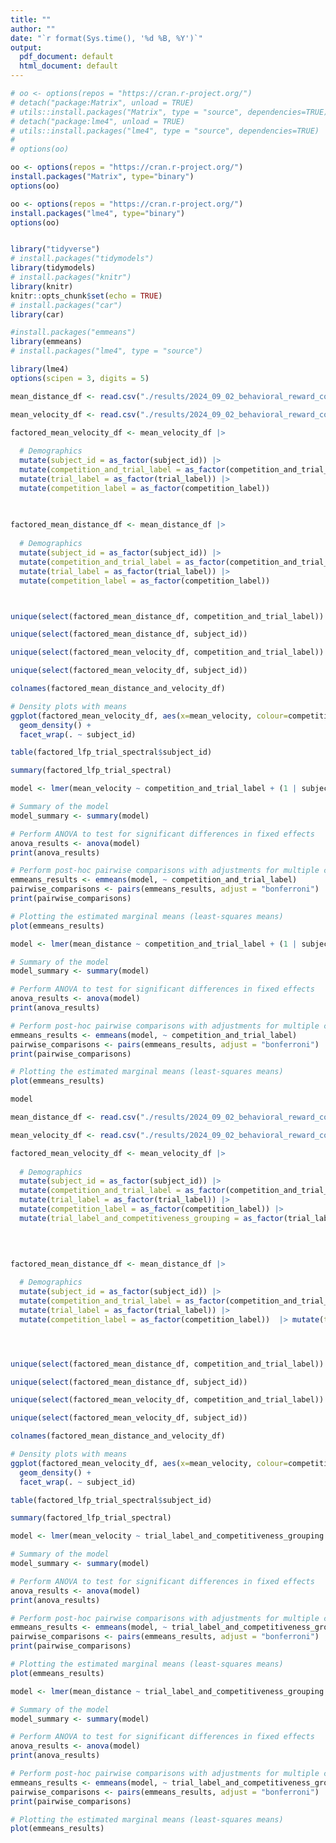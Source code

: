 ```yaml
---
title: ""
author: ""
date: "`r format(Sys.time(), '%d %B, %Y')`"
output:
  pdf_document: default
  html_document: default
---
```


```r
# oo <- options(repos = "https://cran.r-project.org/")
# detach("package:Matrix", unload = TRUE)
# utils::install.packages("Matrix", type = "source", dependencies=TRUE)
# detach("package:lme4", unload = TRUE)
# utils::install.packages("lme4", type = "source", dependencies=TRUE)
# 
# options(oo)
```

```r
oo <- options(repos = "https://cran.r-project.org/")
install.packages("Matrix", type="binary")
options(oo)
```
```r
oo <- options(repos = "https://cran.r-project.org/")
install.packages("lme4", type="binary")
options(oo)
```


```r
```

```r
library("tidyverse")
# install.packages("tidymodels")
library(tidymodels)
# install.packages("knitr")
library(knitr)
knitr::opts_chunk$set(echo = TRUE)
# install.packages("car")
library(car)

#install.packages("emmeans")
library(emmeans)
# install.packages("lme4", type = "source")

library(lme4)
options(scipen = 3, digits = 5) 
```





```r
mean_distance_df <- read.csv("./results/2024_09_02_behavioral_reward_comp/proc/manual_trials_mean_distance.csv")

mean_velocity_df <- read.csv("./results/2024_09_02_behavioral_reward_comp/proc/manual_trials_mean_velocity.csv")
```

```r
factored_mean_velocity_df <- mean_velocity_df |>
  
  # Demographics
  mutate(subject_id = as_factor(subject_id)) |>
  mutate(competition_and_trial_label = as_factor(competition_and_trial_label)) |>
  mutate(trial_label = as_factor(trial_label)) |>
  mutate(competition_label = as_factor(competition_label)) 
  
  

factored_mean_distance_df <- mean_distance_df |>
  
  # Demographics
  mutate(subject_id = as_factor(subject_id)) |>
  mutate(competition_and_trial_label = as_factor(competition_and_trial_label)) |>
  mutate(trial_label = as_factor(trial_label)) |>
  mutate(competition_label = as_factor(competition_label))  




```

```r

unique(select(factored_mean_distance_df, competition_and_trial_label))

unique(select(factored_mean_distance_df, subject_id))

unique(select(factored_mean_velocity_df, competition_and_trial_label))

unique(select(factored_mean_velocity_df, subject_id))

```
```r
colnames(factored_mean_distance_and_velocity_df)
```

```r
# Density plots with means
ggplot(factored_mean_velocity_df, aes(x=mean_velocity, colour=competition_and_trial_label)) +
  geom_density() + 
  facet_wrap(. ~ subject_id)
```
```r
table(factored_lfp_trial_spectral$subject_id)

summary(factored_lfp_trial_spectral)
```



```r
model <- lmer(mean_velocity ~ competition_and_trial_label + (1 | subject_id), data = factored_mean_velocity_df)

# Summary of the model
model_summary <- summary(model)

# Perform ANOVA to test for significant differences in fixed effects
anova_results <- anova(model)
print(anova_results)

# Perform post-hoc pairwise comparisons with adjustments for multiple comparisons
emmeans_results <- emmeans(model, ~ competition_and_trial_label)
pairwise_comparisons <- pairs(emmeans_results, adjust = "bonferroni")
print(pairwise_comparisons)

# Plotting the estimated marginal means (least-squares means)
plot(emmeans_results)
```
```r
model <- lmer(mean_distance ~ competition_and_trial_label + (1 | subject_id), data = factored_mean_distance_df)

# Summary of the model
model_summary <- summary(model)

# Perform ANOVA to test for significant differences in fixed effects
anova_results <- anova(model)
print(anova_results)

# Perform post-hoc pairwise comparisons with adjustments for multiple comparisons
emmeans_results <- emmeans(model, ~ competition_and_trial_label)
pairwise_comparisons <- pairs(emmeans_results, adjust = "bonferroni")
print(pairwise_comparisons)

# Plotting the estimated marginal means (least-squares means)
plot(emmeans_results)
```



```r
model

```





```r
mean_distance_df <- read.csv("./results/2024_09_02_behavioral_reward_comp/proc/mean_distance_competitiveness.csv")

mean_velocity_df <- read.csv("./results/2024_09_02_behavioral_reward_comp/proc/mean_velocity_competitiveness.csv")
```

```r
factored_mean_velocity_df <- mean_velocity_df |>
  
  # Demographics
  mutate(subject_id = as_factor(subject_id)) |>
  mutate(competition_and_trial_label = as_factor(competition_and_trial_label)) |>
  mutate(trial_label = as_factor(trial_label)) |>
  mutate(competition_label = as_factor(competition_label)) |>
  mutate(trial_label_and_competitiveness_grouping = as_factor(trial_label_and_competitiveness_grouping)) 

  
  

factored_mean_distance_df <- mean_distance_df |>
  
  # Demographics
  mutate(subject_id = as_factor(subject_id)) |>
  mutate(competition_and_trial_label = as_factor(competition_and_trial_label)) |>
  mutate(trial_label = as_factor(trial_label)) |>
  mutate(competition_label = as_factor(competition_label))  |> mutate(trial_label_and_competitiveness_grouping = as_factor(trial_label_and_competitiveness_grouping)) 





```

```r

unique(select(factored_mean_distance_df, competition_and_trial_label))

unique(select(factored_mean_distance_df, subject_id))

unique(select(factored_mean_velocity_df, competition_and_trial_label))

unique(select(factored_mean_velocity_df, subject_id))

```
```r
colnames(factored_mean_distance_and_velocity_df)
```

```r
# Density plots with means
ggplot(factored_mean_velocity_df, aes(x=mean_velocity, colour=competition_and_trial_label)) +
  geom_density() + 
  facet_wrap(. ~ subject_id)
```
```r
table(factored_lfp_trial_spectral$subject_id)

summary(factored_lfp_trial_spectral)
```



```r
model <- lmer(mean_velocity ~ trial_label_and_competitiveness_grouping + (1 | subject_id), data = factored_mean_velocity_df)

# Summary of the model
model_summary <- summary(model)

# Perform ANOVA to test for significant differences in fixed effects
anova_results <- anova(model)
print(anova_results)

# Perform post-hoc pairwise comparisons with adjustments for multiple comparisons
emmeans_results <- emmeans(model, ~ trial_label_and_competitiveness_grouping)
pairwise_comparisons <- pairs(emmeans_results, adjust = "bonferroni")
print(pairwise_comparisons)

# Plotting the estimated marginal means (least-squares means)
plot(emmeans_results)
```
```r
model <- lmer(mean_distance ~ trial_label_and_competitiveness_grouping + (1 | subject_id), data = factored_mean_distance_df)

# Summary of the model
model_summary <- summary(model)

# Perform ANOVA to test for significant differences in fixed effects
anova_results <- anova(model)
print(anova_results)

# Perform post-hoc pairwise comparisons with adjustments for multiple comparisons
emmeans_results <- emmeans(model, ~ trial_label_and_competitiveness_grouping)
pairwise_comparisons <- pairs(emmeans_results, adjust = "bonferroni")
print(pairwise_comparisons)

# Plotting the estimated marginal means (least-squares means)
plot(emmeans_results)
```
